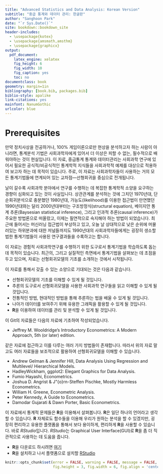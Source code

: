 ```yaml
--- 
title: "Advanced Statistics and Data Analysis: Korean Version"
subtitle: "중급 통계와 데이터 관리: 한글판"
author: "Sanghoon Park"
date: "`r Sys.Date()`"
site: bookdown::bookdown_site
header-includes:
  - \usepackage{kotex}
  - \usepackage{amsmath,amsthm}
  - \usepackage{graphicx}
output: 
  pdf_document: 
    latex_engine: xelatex
    fig_height: 6
    fig_width: 10
    fig_caption: yes
    toc: no
documentclass: book
geometry: margin=1in
bibliography: [book.bib, packages.bib]
biblio-style: apalike
link-citations: yes
mainfont: NanumGothic
urlcolor: blue
---
```


# Prerequisites

만약 정치사상을 전공하거나, 100\% 게임이론으로만 현상을 분석하고자 하는 사람이 아니라면, 통계분석 기법은 사회과학자에게 있어서 더 이상은 피할 수 없는, 필수적으로 배워야하는 것이 현실입니다. 이 자료, 중급통계 통계와 데이터관리는 사회과학 연구에 있어서 필요한 공식적/비공식적인 통계학적 지식들을 사회과학적 예제를 대상으로 적용하여 보고자 하는 데 목적이 있습니다. 주로, 이 자료는 사회과학자들이 사용하는 거의 모든 통계기법들에 연계되어 있는 교차점---선형회귀을 중심으로 전개됩니다.

날이 갈수록 사회과학 분야에서 연구를 수행하는 데 복잡한 통계학적 소양을 요구하는 경향이 심화되고 있는 것이 사실입니다. 상관관계를 분석하는 것에 그치던 1970년대, 단순회귀분석으로 충분했던 1980년대, 가능도(likelihood)를 이용한 접근법이 만연했던 1990년대와는 달리 2000년대부터는 구조방정식(structural equation), 베이지안 통계 추론(Baysesian statistical inference), 그리고 인과적 추론(causal inference)가 주요한 방법론으로 떠올랐고, 이제는 필연적으로 숙지해야 하는 방법이 되었습니다. 최근에 들어서는 머신러닝 접근법이 부상하고 있고, 오늘 날 상대적으로 낮은 순위에 머물러있는 하위분과에 대한 저널들까지도 1990년대의 사회과학자들에게는 굉장히 생소할법한 통계기법들이 사용된 연구결과들을 수록하고는 합니다.

이 자료는 경험적 사회과학연구를 수행하기 위한 도구로서 통계기법을 학습하도록 돕는 데 목적이 있습니다. 최근의, 그리고 실질적인 측면에서 통계기법을 살펴보는 데 초점을 두고 있으며, 자료는 선형회귀모델의 기초를 소개하는 것에서 시작됩니다.

이 자료를 통해서 갖출 수 있는 소양으로 기대되는 것은 다음과 같습니다.

  + 선형회귀모델의 기초를 이해할 수 있게 될 것입니다.
  + 추론의 도구로서 선형회귀모델을 사용한 사회과학 연구들을 읽고 이해할 수 있게 될 것입니다.
  + 전통적인 방법, 현대적인 방법을 통해 추론하는 법을 배울 수 있게 될 것입니다.
  + 나아가 데이터를 보여주기 위해 유용한 그래픽을 활용할 수 있게 될 것입니다.
  + **R**을 이용하여 데이터를 관리 및 분석할 수 있게 될 것입니다.
  
이 Git의 자료들은 다음의 자료에 기초하여 작성되었습니다.

  + Jeffrey M. Wooldridge’s Introductory Econometrics: A Modern Approach, 5th (or later) edition.
  
같은 자료에 접근하고 이를 다루는 여러 가지 방법들이 존재합니다. 따라서 위의 자료 말고도 여러 자료들을 보조적으로 활용하여 선형회귀모델을 이해할 수 있습니다. 

  + Andrew Gelman \& Jennifer Hill, Data Analysis Using Regression and Multilevel/ Hierarchical Models.
  + HadleyWickham, ggplot2: Elegant Graphics for Data Analysis.
  + Fumio Hayashi, Econometrics.
  + Joshua D. Angrist \& J\"{o}rn-Steffen Pischke, Mostly Harmless Econometrics.
  + William H. Greene, Econometric Analysis.
  + Peter Kennedy, A Guide to Econometrics.
  + Damodar Gujarati \& Dawn Porter, Basic Econometrics.
  
이 자료에서 통계적 문제들은 **R**을 이용해서 살펴봅니다. **R**은 일단 하나의 언어라고 생각할 수 있습니다. **R** 자체로도 함수들을 이용해 우리가 원하는 분석을 할 수 있겠지만, 굉장히 편리하고 유용한 플랫폼을 통해서 보다 용이하게, 편리하게 **R**을 사용할 수 있습니다. 바로 *RStudio*입니다. *RStudio*는 Graphical User Interface(GUI)로 **R**을 좀 더 직관적으로 사용하는 데 도움을 줍니다.

  + **R**을 다운로드 하시려면 [여기](https://cloud.r-project.org/)
  + **R**을 설치하고 나서 플랫폼으로 설치할 [RStudio](https://www.rstudio.com/products/rstudio/download/#download)

```r
knitr::opts_chunk$set(error = FALSE, warning = FALSE, message = FALSE,
                      fig.height = 3, fig.width = 6, fig.align = 'center')
```
